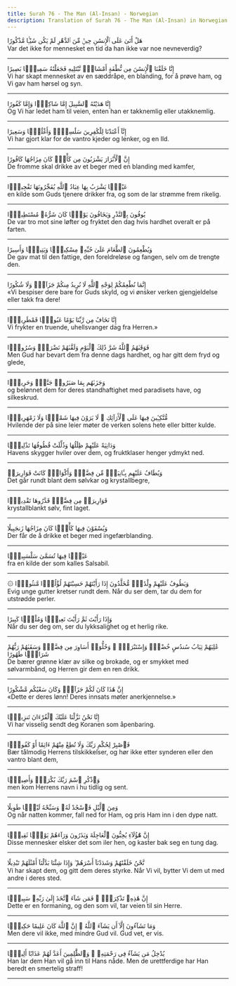 ```yaml
---
title: Surah 76 - The Man (Al-Insan) - Norwegian
description: Translation of Surah 76 - The Man (Al-Insan) in Norwegian
---
```





<Aside type="quran" title="1">
هَلْ أَتَىٰ عَلَى ٱلْإِنسَٰنِ حِينٌۭ مِّنَ ٱلدَّهْرِ لَمْ يَكُن شَيْـًۭٔا مَّذْكُورًا
</Aside>

<Aside type="reference" title="1">
Var det ikke for mennesket en tid da han ikke var noe nevneverdig?
</Aside>

---

<Aside type="quran" title="2">
إِنَّا خَلَقْنَا ٱلْإِنسَٰنَ مِن نُّطْفَةٍ أَمْشَاجٍۢ نَّبْتَلِيهِ فَجَعَلْنَٰهُ سَمِيعًۢا بَصِيرًا
</Aside>

<Aside type="reference" title="2">
Vi har skapt mennesket av en sæddråpe, en blanding, for å prøve ham, og Vi gav ham hørsel og syn.
</Aside>

---

<Aside type="quran" title="3">
إِنَّا هَدَيْنَٰهُ ٱلسَّبِيلَ إِمَّا شَاكِرًۭا وَإِمَّا كَفُورًا
</Aside>

<Aside type="reference" title="3">
Og Vi har ledet ham til veien, enten han er takknemlig eller utakknemlig.
</Aside>

---

<Aside type="quran" title="4">
إِنَّآ أَعْتَدْنَا لِلْكَٰفِرِينَ سَلَٰسِلَا۟ وَأَغْلَٰلًۭا وَسَعِيرًا
</Aside>

<Aside type="reference" title="4">
Vi har gjort klar for de vantro kjeder og lenker, og en Ild.
</Aside>

---

<Aside type="quran" title="5">
إِنَّ ٱلْأَبْرَارَ يَشْرَبُونَ مِن كَأْسٍۢ كَانَ مِزَاجُهَا كَافُورًا
</Aside>

<Aside type="reference" title="5">
De fromme skal drikke av et beger med en blanding med kamfer,
</Aside>

---

<Aside type="quran" title="6">
عَيْنًۭا يَشْرَبُ بِهَا عِبَادُ ٱللَّهِ يُفَجِّرُونَهَا تَفْجِيرًۭا
</Aside>

<Aside type="reference" title="6">
en kilde som Guds tjenere drikker fra, og som de lar strømme frem rikelig.
</Aside>

---

<Aside type="quran" title="7">
يُوفُونَ بِٱلنَّذْرِ وَيَخَافُونَ يَوْمًۭا كَانَ شَرُّهُۥ مُسْتَطِيرًۭا
</Aside>

<Aside type="reference" title="7">
De var tro mot sine løfter og fryktet den dag hvis hardhet overalt er på farten.
</Aside>

---

<Aside type="quran" title="8">
وَيُطْعِمُونَ ٱلطَّعَامَ عَلَىٰ حُبِّهِۦ مِسْكِينًۭا وَيَتِيمًۭا وَأَسِيرًا
</Aside>

<Aside type="reference" title="8">
De gav mat til den fattige, den foreldreløse og fangen, selv om de trengte den.
</Aside>

---

<Aside type="quran" title="9">
إِنَّمَا نُطْعِمُكُمْ لِوَجْهِ ٱللَّهِ لَا نُرِيدُ مِنكُمْ جَزَآءًۭ وَلَا شُكُورًا
</Aside>

<Aside type="reference" title="9">
«Vi bespiser dere bare for Guds skyld, og vi ønsker verken gjengjeldelse eller takk fra dere!
</Aside>

---

<Aside type="quran" title="10">
إِنَّا نَخَافُ مِن رَّبِّنَا يَوْمًا عَبُوسًۭا قَمْطَرِيرًۭا
</Aside>

<Aside type="reference" title="10">
Vi frykter en truende, uhellsvanger dag fra Herren.»
</Aside>

---

<Aside type="quran" title="11">
فَوَقَىٰهُمُ ٱللَّهُ شَرَّ ذَٰلِكَ ٱلْيَوْمِ وَلَقَّىٰهُمْ نَضْرَةًۭ وَسُرُورًۭا
</Aside>

<Aside type="reference" title="11">
Men Gud har bevart dem fra denne dags hardhet, og har gitt dem fryd og glede,
</Aside>

---

<Aside type="quran" title="12">
وَجَزَىٰهُم بِمَا صَبَرُوا۟ جَنَّةًۭ وَحَرِيرًۭا
</Aside>

<Aside type="reference" title="12">
og belønnet dem for deres standhaftighet med paradisets have, og silkeskrud.
</Aside>

---

<Aside type="quran" title="13">
مُّتَّكِـِٔينَ فِيهَا عَلَى ٱلْأَرَآئِكِ ۖ لَا يَرَوْنَ فِيهَا شَمْسًۭا وَلَا زَمْهَرِيرًۭا
</Aside>

<Aside type="reference" title="13">
Hvilende der på sine leier møter de verken solens hete eller bitter kulde.
</Aside>

---

<Aside type="quran" title="14">
وَدَانِيَةً عَلَيْهِمْ ظِلَٰلُهَا وَذُلِّلَتْ قُطُوفُهَا تَذْلِيلًۭا
</Aside>

<Aside type="reference" title="14">
Havens skygger hviler over dem, og fruktklaser henger ydmykt ned.
</Aside>

---

<Aside type="quran" title="15">
وَيُطَافُ عَلَيْهِم بِـَٔانِيَةٍۢ مِّن فِضَّةٍۢ وَأَكْوَابٍۢ كَانَتْ قَوَارِيرَا۠
</Aside>

<Aside type="reference" title="15">
Det går rundt blant dem sølvkar og krystallbegre,
</Aside>

---

<Aside type="quran" title="16">
قَوَارِيرَا۟ مِن فِضَّةٍۢ قَدَّرُوهَا تَقْدِيرًۭا
</Aside>

<Aside type="reference" title="16">
krystallblankt sølv, fint laget.
</Aside>

---

<Aside type="quran" title="17">
وَيُسْقَوْنَ فِيهَا كَأْسًۭا كَانَ مِزَاجُهَا زَنجَبِيلًا
</Aside>

<Aside type="reference" title="17">
Der får de å drikke et beger med ingefærblanding.
</Aside>

---

<Aside type="quran" title="18">
عَيْنًۭا فِيهَا تُسَمَّىٰ سَلْسَبِيلًۭا
</Aside>

<Aside type="reference" title="18">
fra en kilde der som kalles Salsabil.
</Aside>

---

<Aside type="quran" title="19">
۞ وَيَطُوفُ عَلَيْهِمْ وِلْدَٰنٌۭ مُّخَلَّدُونَ إِذَا رَأَيْتَهُمْ حَسِبْتَهُمْ لُؤْلُؤًۭا مَّنثُورًۭا
</Aside>

<Aside type="reference" title="19">
Evig unge gutter kretser rundt dem. Når du ser dem, tar du dem for utstrødde perler.
</Aside>

---

<Aside type="quran" title="20">
وَإِذَا رَأَيْتَ ثَمَّ رَأَيْتَ نَعِيمًۭا وَمُلْكًۭا كَبِيرًا
</Aside>

<Aside type="reference" title="20">
Når du ser deg om, ser du lykksalighet og et herlig rike.
</Aside>

---

<Aside type="quran" title="21">
عَٰلِيَهُمْ ثِيَابُ سُندُسٍ خُضْرٌۭ وَإِسْتَبْرَقٌۭ ۖ وَحُلُّوٓا۟ أَسَاوِرَ مِن فِضَّةٍۢ وَسَقَىٰهُمْ رَبُّهُمْ شَرَابًۭا طَهُورًا
</Aside>

<Aside type="reference" title="21">
De bærer grønne klær av silke og brokade, og er smykket med sølvarmbånd, og Herren gir dem en ren drikk.
</Aside>

---

<Aside type="quran" title="22">
إِنَّ هَٰذَا كَانَ لَكُمْ جَزَآءًۭ وَكَانَ سَعْيُكُم مَّشْكُورًا
</Aside>

<Aside type="reference" title="22">
«Dette er deres lønn! Deres innsats møter anerkjennelse.»
</Aside>

---

<Aside type="quran" title="23">
إِنَّا نَحْنُ نَزَّلْنَا عَلَيْكَ ٱلْقُرْءَانَ تَنزِيلًۭا
</Aside>

<Aside type="reference" title="23">
Vi har visselig sendt deg Koranen som åpenbaring.
</Aside>

---

<Aside type="quran" title="24">
فَٱصْبِرْ لِحُكْمِ رَبِّكَ وَلَا تُطِعْ مِنْهُمْ ءَاثِمًا أَوْ كَفُورًۭا
</Aside>

<Aside type="reference" title="24">
Bær tålmodig Herrens tilskikkelser, og hør ikke etter synderen eller den vantro blant dem,
</Aside>

---

<Aside type="quran" title="25">
وَٱذْكُرِ ٱسْمَ رَبِّكَ بُكْرَةًۭ وَأَصِيلًۭا
</Aside>

<Aside type="reference" title="25">
men kom Herrens navn i hu tidlig og sent.
</Aside>

---

<Aside type="quran" title="26">
وَمِنَ ٱلَّيْلِ فَٱسْجُدْ لَهُۥ وَسَبِّحْهُ لَيْلًۭا طَوِيلًا
</Aside>

<Aside type="reference" title="26">
Og når natten kommer, fall ned for Ham, og pris Ham inn i den dype natt.
</Aside>

---

<Aside type="quran" title="27">
إِنَّ هَٰٓؤُلَآءِ يُحِبُّونَ ٱلْعَاجِلَةَ وَيَذَرُونَ وَرَآءَهُمْ يَوْمًۭا ثَقِيلًۭا
</Aside>

<Aside type="reference" title="27">
Disse mennesker elsker det som iler hen, og kaster bak seg en tung dag.
</Aside>

---

<Aside type="quran" title="28">
نَّحْنُ خَلَقْنَٰهُمْ وَشَدَدْنَآ أَسْرَهُمْ ۖ وَإِذَا شِئْنَا بَدَّلْنَآ أَمْثَٰلَهُمْ تَبْدِيلًا
</Aside>

<Aside type="reference" title="28">
Vi har skapt dem, og gitt dem deres styrke. Når Vi vil, bytter Vi dem ut med andre i deres sted.
</Aside>

---

<Aside type="quran" title="29">
إِنَّ هَٰذِهِۦ تَذْكِرَةٌۭ ۖ فَمَن شَآءَ ٱتَّخَذَ إِلَىٰ رَبِّهِۦ سَبِيلًۭا
</Aside>

<Aside type="reference" title="29">
Dette er en formaning, og den som vil, tar veien til sin Herre.
</Aside>

---

<Aside type="quran" title="30">
وَمَا تَشَآءُونَ إِلَّآ أَن يَشَآءَ ٱللَّهُ ۚ إِنَّ ٱللَّهَ كَانَ عَلِيمًا حَكِيمًۭا
</Aside>

<Aside type="reference" title="30">
Men dere vil ikke, med mindre Gud vil. Gud vet, er vis.
</Aside>

---

<Aside type="quran" title="31">
يُدْخِلُ مَن يَشَآءُ فِى رَحْمَتِهِۦ ۚ وَٱلظَّٰلِمِينَ أَعَدَّ لَهُمْ عَذَابًا أَلِيمًۢا
</Aside>

<Aside type="reference" title="31">
Han lar dem Han vil gå inn til Hans nåde. Men de urettferdige har Han beredt en smertelig straff!
</Aside>

---
